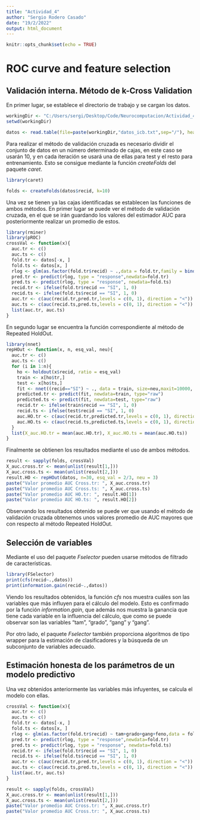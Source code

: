 ```yaml
---
title: "Actividad_4"
author: "Sergio Rodero Casado"
date: "19/2/2022"
output: html_document
---
```


```r
knitr::opts_chunk$set(echo = TRUE)
```

# ROC curve and feature selection

## Validación interna. Método de k-Cross Validation

En primer lugar, se establece el directorio de trabajo y se cargan los datos.

```r
workingDir <- "C:/Users/sergi/Desktop/Code/Neurocomputacion/Actividad_4"
setwd(workingDir)

datos <- read.table(file=paste(workingDir,"datos_icb.txt",sep="/"), header=T, sep=" ", dec=".")
```

Para realizar el método de validación cruzada es necesario dividir el conjunto de datos en un número determinado de cajas, en este caso se usarán 10, y en cada iteración se usará una de ellas para test y el resto para entrenamiento. Esto se consigue mediante la función *createFolds* del paquete *caret*.

```r
library(caret)

folds <- createFolds(datos$recid, k=10)
```

Una vez se tienen ya las cajas identificadas se establecen las funciones de ambos métodos. En primer lugar se puede ver el método de validación cruzada, en el que se irán guardando los valores del estimador AUC para posteriormente realizar un promedio de estos. 


```r
library(rminer)
library(pROC)
crossVal <- function(x){
  auc.tr <- c()
  auc.ts <- c()
  fold.tr <- datos[-x, ]
  fold.ts <- datos[x, ]
  rlog <- glm(as.factor(fold.tr$recid) ~ .,data = fold.tr,family = binomial("logit"))
  pred.tr <- predict(rlog, type = "response",newdata=fold.tr)
  pred.ts <- predict(rlog, type = "response", newdata=fold.ts)
  recid.tr <- ifelse(fold.tr$recid == "SI", 1, 0)
  recid.ts <- ifelse(fold.ts$recid == "SI", 1, 0)
  auc.tr <- c(auc(recid.tr,pred.tr,levels = c(0, 1), direction = "<"))
  auc.ts <- c(auc(recid.ts,pred.ts,levels = c(0, 1), direction = "<"))
  list(auc.tr, auc.ts)
}
```

En segundo lugar se encuentra la función correspondiente al método de Repeated HoldOut.

```r
library(nnet)
repHOut <- function(x, n, esq_val, neu){
  auc.tr <- c()
  auc.ts <- c()
  for (i in 1:n){
    ho <- holdout(x$recid, ratio = esq_val)
    train <- x[ho$tr,]
    test <- x[ho$ts,]
    fit <- nnet((recid=="SI") ~ ., data = train, size=neu,maxit=10000, decay=0.001)
    predicted.tr <- predict(fit, newdata=train, type="raw")
    predicted.ts <- predict(fit, newdata=test, type="raw")
    recid.tr <- ifelse(train$recid == "SI", 1, 0)
    recid.ts <- ifelse(test$recid == "SI", 1, 0)
    auc.HO.tr <- c(auc(recid.tr,predicted.tr,levels = c(0, 1), direction = "<"))
    auc.HO.ts <- c(auc(recid.ts,predicted.ts,levels = c(0, 1), direction = "<"))
  }
  list(X_auc.HO.tr = mean(auc.HO.tr), X_auc.HO.ts = mean(auc.HO.ts))
}
```

Finalmente se obtienen los resultados mediante el uso de ambos métodos.

```r
result <- sapply(folds, crossVal)
X_auc.cross.tr <- mean(unlist(result[1,]))
X_auc.cross.ts <- mean(unlist(result[2,]))
result.HO <- repHOut(datos, n=30, esq_val = 2/3, neu = 3)
paste("Valor promedio AUC Cross.tr: ", X_auc.cross.tr)
paste("Valor promedio AUC Cross.ts: ", X_auc.cross.ts)
paste("Valor promedio AUC HO.tr: ", result.HO[1])
paste("Valor promedio AUC HO.ts: ", result.HO[2])
```

Observando los resultados obtenido se puede ver que usando el método de validación cruzada obtenemos unos valores promedio de AUC mayores que con respecto al método Repeated HoldOut.

## Selección de variables

Mediante el uso del paquete *Fselector* pueden usarse métodos de filtrado de características.

```r
library(FSelector)
print(cfs(recid~.,datos))
print(information.gain(recid~.,datos))

```

Viendo los resultados obtenidos, la función *cfs* nos muestra cuáles son las variables que más influyen para el cálculo del modelo. Esto es confirmado por la función *information.gain*, que además nos muestra la ganancia que tiene cada variable en la influencia del cálculo, que como se puede observar son las variables "tam", "grado", "gang" y "gang".

Por otro lado, el paquete *Fselector* también proporciona algoritmos de tipo wrapper para la estimación de clasificadores y la búsqueda de un subconjunto de variables adecuado.


## Estimación honesta de los parámetros de un modelo predictivo

Una vez obtenidos anteriormente las variables más infuyentes, se calcula el modelo con ellas.

```r
crossVal <- function(x){
  auc.tr <- c()
  auc.ts <- c()
  fold.tr <- datos[-x, ]
  fold.ts <- datos[x, ]
  rlog <- glm(as.factor(fold.tr$recid) ~ tam+grado+gang+feno,data = fold.tr,family = binomial("logit"))
  pred.tr <- predict(rlog, type = "response",newdata=fold.tr)
  pred.ts <- predict(rlog, type = "response", newdata=fold.ts)
  recid.tr <- ifelse(fold.tr$recid == "SI", 1, 0)
  recid.ts <- ifelse(fold.ts$recid == "SI", 1, 0)
  auc.tr <- c(auc(recid.tr,pred.tr,levels = c(0, 1), direction = "<"))
  auc.ts <- c(auc(recid.ts,pred.ts,levels = c(0, 1), direction = "<"))
  list(auc.tr, auc.ts)
}

result <- sapply(folds, crossVal)
X_auc.cross.tr <- mean(unlist(result[1,]))
X_auc.cross.ts <- mean(unlist(result[2,]))
paste("Valor promedio AUC Cross.tr: ", X_auc.cross.tr)
paste("Valor promedio AUC Cross.tr: ", X_auc.cross.ts)

```
